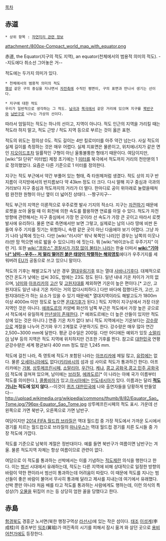 [[목차]]


== 赤道 ==

 * 상위 항목 : [[자연지리 관련 정보]]

attachment:/800px-Compact_world_map_with_equator.png

赤道, the Equator(지구의 적도 지역), an equator(천체에서의 범용적 의미의 적도).
--지도에다 취소선 그어놓은 거--

적도에는 두가지 의미가 있다.
 * 천체에서의 범용적 의미의 적도
 [[행성]] 같은 구의 중심을 지나면서 [[자전축]]에 수직인 평면이, 구의 표면과 만나서 생기는 선이다.

 * 지구에 대한 적도
 우리가 일반적으로 생각하는 그 적도. [[남극]]과 [[북극]]에서 같은 거리에 있으며 지구를 [[북반구]]와 [[남반구]]로 나누는 가상의 선이다.
따라서 엄밀히는 적도는 하나의 선이고, 지역이 아니다. 적도 인근의 지역을 가리킬 때는 적도라 하지 말고, 적도 근방 / 적도 지역 등으로 부르는 것이 옳은 표현.

적도의 위도는 정의상 0도. 적도 길이는 4만 킬로미터를 아주 약간 넘는다. 사실 적도의 실제 길이를 측정하는 것은 매우 어렵다. 실제 지표면은 물론이고, 위치에너지가 같은 면인 [[지오이드]]조차 일률적인 구형이 아닌 울퉁불퉁한 형태기 때문이다. 여담이지만, [wiki:"SI 단위" 미터법] 제정 초기에는 1 [[미터]]를 북극에서 적도까지 거리의 천만분의 1로 정의했었다. 요즘은 다른 기준으로 1 미터를 정의한다.

지구는 적도 부근에서 약간 부풀어 있는 형태, 즉 타원체처럼 생겼다. 적도 상의 지구 반지름이 극지방에서의 반지름보다 약 43km 정도 더 크다. 다시 말해 지구 중심과 극과의 거리보다 지구 중심과 적도까지의 거리가 더 멀다. 한마디로 공이 위아래로 눌렸을때처럼  완전한 원형이 아닌 옆이 더 넓어진 상태다. --짱구지구--

적도 부근의 지역은 이론적으로 우주로켓 발사 기지의 적소다. 지구는 [[자전]]하기 때문에 로켓을 쏘아 올릴 때 이 회전에 의한 속도를 활용하면 연료를 아낄 수 있다. 적도가 자전 방향에 관련해서는 지구 중심에서 가장 먼 곳이라 선 속도가 가장 큰 곳이고 따라서 로켓 발사에 유리하다. 물론 연료 측면에서만 보면 그렇고, 실제로는 남의 나라 땅에 비싼 돈 들여 우주 기지를 짓기는 위험하니, 속령 같은 곳이 아닌 다음에야 보기 어렵다. 그냥 자기 나라 남쪽에 짓는다. 다만 [wiki:"러시아" 워낙 북쪽인 나라]인 경우는 남쪽의 이웃나라(딴 맘 먹으면 바로 밟을 수 있으니까) 에 짓는다. 뭐 [wiki:"바이코누르 우주기지" 이런 거]. 또한 [[wiki:"프랑스" 경찰서가 가장 많이 불타는 나라]]는 한술 더떠서 '''[[wiki:"기아나" 남미--우주-- 저 멀리 떨어진 붉은 태양이 작렬하는 해외영토]]'''에다가 우주기지를 세워버려 [[EU]]가 공동으로 쓰고 있으니 말이다.

적도의 기후는 해발고도가 낮은 경우 [[열대우림기후]] 또는 열대 [[사바나기후]]다. 대체적으로 연간 온도가 낮에는 섭씨 30도, 밤에는 23도 정도 된다. 일년 내내 기온 차이가 거의 없으며, [[남미]]와 [[아프리카]]의 [[고산]] 및 [[고원]]지대를 제외하면 기온이 높은 편이다.[* 고산, 고원지대도 일년 내내 기온 차이는 거의 없다시피하다.] 다만 바다에 접했다든가, 고산, 고원지대라든가 하는 요소가 있을 수 있기 때문에[* 열대지역이라도 해발고도가 1800m 이상 4000m 미만 정도로 높으면 [[온대기후]]가 된다.] 적도 지역이 지구상에서 가장 더운 지역인 것은 아니다. [[에콰도르]]의 카얌베 화산의 남쪽 부근은 적도에서 가장 높은 곳으로서 적도에서 유일하게 [[설산|만년설이 존재]]한다. [* 에콰도르에는 더 높은 산들이 있지만 적도 상에 있는 것은 아니다.] 연중 기온 차가 없다 보니 적도 지역에서는 기온보다는 [[강수량]]으로 계절을 나누어 건기와 우기 2계절로 구분하기도 한다. 강수량은 매우 많아 연간 2,500~3000 mm에 달한다. 평균 강수일은 200일. 다만 어디에든 예외가 있듯 [[소말리아]] 남부 등의 지역은 적도 지역에 위치하지만 건조한 기후를 띈다. 참고로 [[대한민국]] 연평균강수량은 세계 평균보다 400 mm 정도 많은 1,245 mm. 

적도에 걸친 나라, 즉 영토에 적도가 포함된 나라는 [[아프리카]]에 제일 많고, [[유럽]]에는 없다. 물론 [[오세아니아]]에도 없다([[키리바시]]의 섬과 섬 사이로 적도가 통과하긴 한다). 아프리카에는 [[가봉]], [[상투메프린시페]], [[소말리아]], [[우간다]], [[케냐]], [[콩고 공화국]],[[콩고 민주 공화국]]이 적도에 걸쳐져 있으며, 남미에는 [[브라질]], [[에콰도르]][* 이 나라는 아예 국가 이름부터 적도를 의미한다.], [[콜롬비아]]가 있고,[[아시아]]에는 [[인도네시아]]가 있다. 이름과는 달리 '''[[적도 기니]]는 적도에 있지 않다.'''--이것이 [[퀴즈 대한민국]]에 나와 출연자들을 당황하게 만들었다--
http://upload.wikimedia.org/wikipedia/commons/thumb/8/82/Equator_Sao_Tome.jpg/796px-Equator_Sao_Tome.jpg
상투메프린시페의 적도 표시. 가운데 선 왼쪽으로 가면 북반구, 오른쪽으로 가면 남반구. 

여담이지만 [[2014 FIFA 월드컵 브라질]]은 역대 월드컵 중 가장 적도에서 가까운 도시에서 경기를 치르는 월드컵으로 브라질의 [[마나우스]]는 역대 월드컵 경기를 치른 도시들 중 가장 적도에 가깝다. 

적도를 기준으로 남북의 계절은 정반대이다. 예를 들면 북반구가 여름이면 남반구는 겨울. 물론 적도지역 자체는 항상 여름이므로 관련이 없다.

여담으로 이 적도를 통과하는 선박에서는 이를 기념하는 [[적도제]]란 의식을 행한다고 한다. 이는 [[범선]] 시대에서 유래하는데, 적도는 다른 지역에 비해 상대적으로 일정한 방향의 바람이 약한 편이라서 범선이 통과하는데 어려움이 따랐다. 이 때문에 적도를 지나는 범선들이 좋은 바람이 불어서 무사히 통과해 달라고 제사를 지내는데 여기에서 유래했다. 선박 뿐만 아니라 처음 배를 타고 적도를 통과하는 사람에게도 행하는데, 이런 의식의 특성상(?) [[오물]]을 뒤집어 쓰는 등 상당히 엄한 꼴을 당했다고 한다. 
== 赤島 ==
[[함경북도]] 경흥군 노서면(북한 행정구역상 [[라선시]])에 있는 작은 섬이다. [[태조]] [[이성계]](李成桂)의 증조부인 [[익조]](翼祖)가 여진족의 시기를 피해서 잠시 옮겨 와 살던 곳으로 [[용비어천가]]에도 등장한다.
